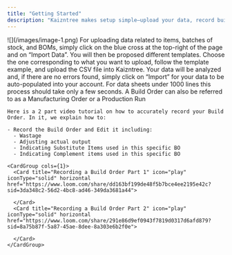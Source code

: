 ```yaml
---
title: "Getting Started"
description: "Kaizntree makes setup simple—upload your data, record builds, and set smart alerts—so your operations run smoothly from day one."
---
```

<AccordionGroup>
  <Accordion title="Uploading Data">
    <Frame>
      ![](/images/image-1.png)
    </Frame>
    <Steps>
      <Step>
        For uploading data related to items, batches of stock, and BOMs, simply click on the blue cross at the top-right of the page and on “Import Data”.
      </Step>
      <Step>
        You will then be proposed different templates. Choose the one corresponding to what you want to upload, follow the template example, and upload the CSV file into Kaizntree.
      </Step>
      <Step>
        Your data will be analyzed and, if there are no errors found, simply click on “Import” for your data to be auto-populated into your account. For data sheets under 1000 lines this process should take only a few seconds.
      </Step>
    </Steps>
  </Accordion>
  <Accordion title="Recording a Builder Order">
    A Build Order can also be referred to as a Manufacturing Order or a Production Run

    Here is a 2 part video tutorial on how to accurately record your Build Order. In it, we explain how to:

    - Record the Build Order and Edit it including:
      - Wastage
      - Adjusting actual output
      - Indicating Substitute Items used in this specific BO
      - Indicating Complement items used in this specific BO

    <CardGroup cols={1}>
      <Card title="Recording a Build Order Part 1" icon="play" iconType="solid" horizontal href="https://www.loom.com/share/dd163bf199de48f5b7bce4ee2195e42c?sid=3da348c2-56d2-4bc8-ad46-349da3681a44">
        
      </Card>
      <Card title="Recording a Build Order Part 2" icon="play" iconType="solid" horizontal href="https://www.loom.com/share/291e86d9ef0943f7819d0317d6afd879?sid=8a75b87f-5a87-45ae-8dee-8a303e6b2f0e">
        
      </Card>
    </CardGroup>
  </Accordion>
</AccordionGroup>